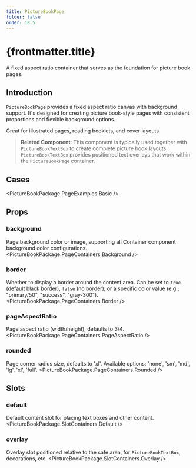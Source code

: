 ```yaml
---
title: PictureBookPage
folder: false
order: 18.5
---
```



# {frontmatter.title}

A fixed aspect ratio container that serves as the foundation for picture book pages.

## Introduction

`PictureBookPage` provides a fixed aspect ratio canvas with background support. It's designed for creating picture book-style pages with consistent proportions and flexible background options.

Great for illustrated pages, reading booklets, and cover layouts.

> **Related Component**: This component is typically used together with `PictureBookTextBox` to create complete picture book layouts. `PictureBookTextBox` provides positioned text overlays that work within the `PictureBookPage` container.

## Cases

<PictureBookPackage.PageExamples.Basic />

## Props

### background
Page background color or image, supporting all Container component background color configurations.
<PictureBookPackage.PageContainers.Background />

### border
Whether to display a border around the content area. Can be set to `true` (default black border), `false` (no border), or a specific color value (e.g., "primary/50", "success", "gray-300").
<PictureBookPackage.PageContainers.Border />

### pageAspectRatio
Page aspect ratio (width/height), defaults to 3/4.
<PictureBookPackage.PageContainers.PageAspectRatio />

### rounded
Page corner radius size, defaults to 'xl'. Available options: 'none', 'sm', 'md', 'lg', 'xl', 'full'.
<PictureBookPackage.PageContainers.Rounded />

## Slots

### default
Default content slot for placing text boxes and other content.
<PictureBookPackage.SlotContainers.Default />

### overlay
Overlay slot positioned relative to the safe area, for `PictureBookTextBox`, decorations, etc.
<PictureBookPackage.SlotContainers.Overlay />
